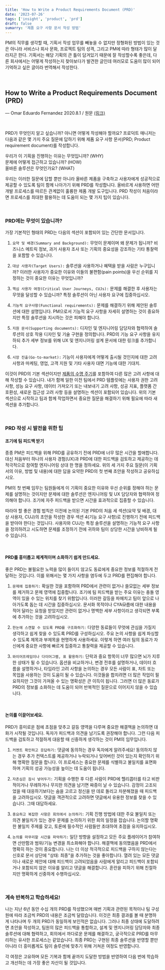 ```yaml
---
title: 'How to Write a Product Requirements Document (PRD)'
date: '2023-07-26'
tags: ['insight', 'product', 'prd']
draft: false
sumarry: '제품 요구 사항 문서 작성 방법'
---
```


PM의 직무를 생각할 때, 기획서 작성 업무를 빼놓을 수 없지만 정형화된 방법이 있는 것은 아니라 서비스나 회사 문화, 프로젝트 팀의 성격, 그리고 PM에 따라 형태가 많이 달라지곤 한다. 기획서는 해당 기획의 큰 틀이 담겨있기 때문에 잘 작성할수록 좋은데, 다른 회사에서는 어떻게 작성하는지 찾아보다가 발견한 글인데 여러모로 도움이 많이 되어 기억하고 싶은 글이라 번역해서 작성한다.

<br />

## How to Write a Product Requirements Document (PRD) <br />

— Omar Eduardo Fernandez
2020.8.1 / 원문 [(링크)](https://www.tryexponent.com/blog/how-to-write-a-prd)

<br />

PRD가 무엇인지 알고 싶습니까? 아니면 어떻게 작성해야 할까요? 프로덕트 매니저는 다음과 같은 몇 가지 주요 질문에 답하기 위해 제품 요구 사항 문서(PRD; Product requirement document)를 작성합니다.

우리가 이 기획을 진행하는 이유는 무엇입니까? (WHY) <br />
문제에 어떻게 접근하고 있습니까? (HOW) <br />
올바른 솔루션은 무엇인가요? (WHAT) <br />

우리는 이러한 질문에 답할 뿐만 아니라 올바른 제품을 구축하고 사용자에게 성공적으로 제공할 수 있도록 팀이 함께 나아가기 위해 PRD를 작성합니다. 올바르게 사용하면 어떤 개발 프로세스를 따르든 관계없이 훌륭한 제품 개발 도구입니다. PRD 작성이 처음이라면 프로세스를 최대한 활용하는 데 도움이 되는 몇 가지 팁이 있습니다.

<br />

### PRD에는 무엇이 있습니까?

가장 기본적인 형태의 PRD는 다음의 섹션이 포함되어 있는 간단한 문서입니다.

1. `요약 및 배경(Summary and Background):` 무엇이 문제이며 왜 문제가 됩니까? 비즈니스 메트릭 정보, 과거 사용자 조사 또는 기획의 중요성을 강조하는 기타 통찰력을 포함할 수 있습니다.

2. `대상 사용자(Target Users):` 솔루션을 사용하거나 혜택을 받을 사람은 누구입니까? 이러한 사용자가 중요한 이유와 이들의 불편함(pain points)을 우선 순위를 지정하는 것이 중요한 이유는 무엇입니까?

3. `핵심 사용자 여정(Critical User Journeys, CUJs):` 문제를 해결한 후 사용자는 무엇을 달성할 수 있습니까? 특정 솔루션이 아닌 사용자 요구에 집중하십시오.

4. `기능적 요구사항(Functional requirements):` 문제를 해결하기 위해 제안된 솔루션에 대한 설명입니다. PM으로서 기능적 요구 사항을 자세히 설명하는 것이 중요하지만 특정 솔루션을 지시하는 것은 피해야 합니다.

5. `지원 문서(Supporting documents):` 디자인 및 엔지니어링 담당자와 협력하여 솔루션의 상호 작용 디자인 및 기술 구현을 정의합니다. PRD의 기능 요구 사항을 유지하되 추가 세부 정보를 위해 UX 및 엔지니어링 설계 문서에 대한 링크를 추가합니다.

6. `시장 진출(Go-to-market):` 기능이 사용자에게 어떻게 출시될 것인지에 대한 고려 사항과 마케팅, 영업, 고객 지원 및 기타 사용자 대면 기능에 대한 기대치.

이것이 PRD의 기본 섹션이지만 [제품의 수명 주기](https://blog.remesh.ai/4-ways-to-stretch-your-products-life-cycle?ref=exponent-blog.ghost.io)를 포함하여 다른 많은 고려 사항에 대해 작성할 수 있습니다. 내가 함께 일한 이전 팀에서 PRD 템플릿에는 사용자 권한 고려 사항, 성능 요구 사항, 데이터 가져오기 또는 내보내기 고려 사항, 성공 지표, 플랫폼 간 호환성, 새로운 접근성 고려 사항 등을 설명하는 섹션이 포함되어 있습니다. 위의 기본 섹션으로 시작하고 팀과 함께 작업하면서 중요한 질문을 해결하기 위해 필요에 따라 새 섹션을 추가합니다.

<br />

### PRD 작성 시 발전을 위한 팁

#### 조기에 팀 피드백 받기

종종 PM은 피드백을 위해 PRD를 공유하기 전에 PRD에 너무 많은 시간을 할애합니다. 대신 처음부터 하나의 사용자 경험(UX)과 PRD에 대한 피드백을 검토하고 제공하는 데 적극적으로 참여할 엔지니어링 상대 한 명을 정하세요. 위의 세 가지 주요 질문(이 기획서의 이유, 방법 및 내용)에 대한 답을 요약한 PRD의 첫 번째 초안을 작성하고 공유하십시오.

PM의 첫 번째 임무는 팀원들에게 이 기획이 중요한 이유와 우선 순위를 정해야 하는 문제를 설명하는 것이지만 문제에 대한 솔루션은 엔지니어링 및 UX 담당자와 협력하여 정의해야 합니다. 조기에 자주 피드백을 받으면 시간을 효과적으로 집중할 수 있습니다.

따라야 할 좋은 경험 법칙은 이전에 논의된 기본 PRD의 처음 세 섹션(요약 및 배경, 대상 사용자, CUJ)의 초안을 작성한 경우 섹션 4(기능 요구 사항)로 진행하기 전에 피드백을 받아야 한다는 것입니다. 사용자와 CUJ는 특정 솔루션을 설명하는 기능적 요구 사항을 정의하려고 시도하면 문제를 조정하기 전에 귀하와 팀이 상당한 시간을 낭비하게 될 수 있습니다.

<br />

#### PRD를 흥미롭고 체계적이며 소화하기 쉽게 만드세요.

좋은 PRD는 불필요한 노력을 많이 들이지 않고도 동료에게 중요한 정보를 적절하게 전달하는 것입니다. 이를 위해서는 몇 가지 사항을 염두에 두고 PRD를 편집해야 합니다.

1. `문제에 집중하기:` 확실한 것을 포함하여 PRD에서 관련이 없거나 쓸모없는 세부 정보를 제거하고 문제 영역에 집중합니다. 조기에 팀 피드백을 받는 주요 이유는 충돌 영역이 있을 수 있는 위치를 찾기 위함입니다. 이러한 갈등을 파헤치고 팀이 앞으로 나아가도록 돕는 데 시간을 집중하십시오. 문서화 목적이나 CYA~~모름~~에 대한 내용을 적어 달라는 요청을 받았지만 관련이 없거나 명백한 세부 사항이라고 생각되면 부록에 추가하는 것을 고려하십시오.

2. `한눈에 스캔할 수 있도록 PRD를 구조화하기:` 다양한 동료들이 무엇에 관심을 가질지 생각하고 쉽게 찾을 수 있도록 PRD를 구성하십시오. 주요 논의 사항을 쉽게 파싱할 수 있도록 제목과 부제목을 현명하게 사용하세요. 이렇게 하면 여러 팀의 동료가 자신에게 중요한 사항에 빠르게 집중하고 통찰력을 제공할 수 있습니다.

3. `와이어프레임이나 다이어그램, 표 활용하기:` 단락과 중요 항목이 너무 많으면 뇌가 지루한 상태가 될 수 있습니다. 옵션을 비교하거나, 변경 전후를 설명하거나, 데이터 흐름을 설명하거나, 타임라인 고려 사항을 논의하는 경우 모든 사람이 표, 차트 또는 목업을 사용하는 것이 도움이 될 수 있습니다. 이것들을 합치려면 더 많은 작업이 필요하지만 그것이 가져올 수 있는 명확성은 큰 이득이 됩니다. 그러면 더 많은 동료가 PRD의 정보를 소화하는 데 도움이 되어 반복적인 질문으로 이어지지 않을 수 있습니다.

<br />

#### 논의를 이끌어보세요.

PRD가 흥미로운 점에 초점을 맞추고 갈등 영역을 다루며 중요한 해결책을 논의하면 대화가 시작될 것입니다. 독자가 피드백과 의견을 남기도록 권장해야 합니다. 그런 다음 피드백을 검토하고 적절하게 대응할 때 신중하게 생각하는 것이 PM의 임무입니다.

1. `커멘트 확인하고 응답하기:` 댓글에 동의하는 경우 독자에게 알려주세요! 동의하지 않는 경우 추가 컨텍스트를 제공하거나 누락되거나 잊어버린 것이 있는지 확인하기 위해 명확한 질문을 합니다. 이 프로세스는 중요한 문제를 식별하고 불일치를 표면화하며 기획의 성공 가능성을 높이는 데 도움이 됩니다.

2. `자존심은 잠시 넣어두기:` 기획을 수행한 후 다른 사람이 PRD에 헬리콥터를 타고 비판적이거나 무례하거나 무지한 의견을 남기면 짜증이 날 수 있습니다. 감정이 고조되었을 때 대응하기보다는 숨을 고르고 정신을 딴 데로 돌리고 차분해졌을 때 피드백을 고려하십시오. 댓글을 객관적으로 고려하면 댓글에서 유용한 정보를 찾을 수 있습니다. 그때 대답하세요.

3. `중요하고 복잡한 사항은 회의에서 논의하기:` 기획 진행 방법에 대한 주요 불일치 또는 의견 불일치가 있는 경우 문제를 논의하기 위한 회의 일정을 잡습니다. 논의할 명확한 불일치 주제를 갖고, 토론에 필수적인 사람들만 초대하여 초점을 유지하십시오.

4. `논의를 마무리할 시간을 파악하기:` 일단 방향을 설정하고 모든 주요 플레이어가 참여하면 산만함과 범위/기능 변경을 최소화해야 합니다. 해결책에 동의했음을 PRD에서 명확히 하는 것이 중요합니다. 나는 더 이상 적극적으로 피드백을 구하지 않는다는 신호로 문서 상단에 "상태: 최종"을 추가하는 것을 좋아합니다. 열려 있는 모든 댓글이나 새로운 제안에 대해 피드백이 고려되었음을 사람에게 알리고 피드백이 포함되거나 포함되지 않은 이유를 알리고 댓글을 해결합니다. 혼란을 피하기 위해 친절하지만 명확하게 신중하게 수행하십시오.

<br />

### 계속 반복하고 학습하세요!

나는 지난 6년 동안 수십 개의 PRD를 작성했으며 매번 기획과 관련된 목적이나 팀 구성원에 따라 조금씩 PRD의 내용은 조금씩 달랐습니다. 이것은 최종 결과를 볼 때 분명하게 나타나며 두 개의 PRD가 동일하게 보인적은 없습니다. 그러나 최종 상태에 도달하려면 초안을 작성하고, 팀원의 많은 피드백을 통합하고, 설계 및 엔지니어링 담당자와 최종 솔루션에 대해 협력하고, 회의에서 까다로운 문제를 해결하고, 궁극적으로 PRD를 마무리하는 유사한 프로세스는 같았습니다. 최종 PRD는 구현된 최종 솔루션을 반영할 뿐만 아니라 더 흥미롭게도 팀이 솔루션에 맞추기 위해 거쳐온 여정도 반영합니다.

각 여정은 고유하며 모든 기복과 함께 끝까지 도달한 방법을 반영하여 다음 번에 학습하고 개선하는 데 가장 좋은 자산이 될 것입니다.

<br />
